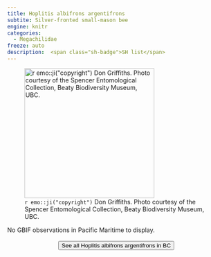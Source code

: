 ```yaml
---
title: Hoplitis albifrons argentifrons
subtite: Silver-fronted small-mason bee
engine: knitr
categories:
  - Megachilidae
freeze: auto
description:  <span class="sh-badge">SH list</span>
---
```

![`r emo::ji("copyright")` Don Griffiths. Photo courtesy of the Spencer Entomological Collection, Beaty Biodiversity Museum, UBC.](https://www.zoology.ubc.ca/entomology/main/Hymenoptera/Megachilidae/Hoplitis%20albifrons%20(3lateral).jpg){height=300}



No GBIF observations in Pacific Maritime to display.
<br><br>
<center>


<a href="https://www.zoology.ubc.ca/entomology/main/Hymenoptera/Megachilidae/Hoplitis%20albifrons.php"><button type="button" class="btn btn-secondary">See all Hoplitis albifrons argentifrons in BC <i class="fa-solid fa-arrow-up-right-from-square"></i> </button></a>
</center>
